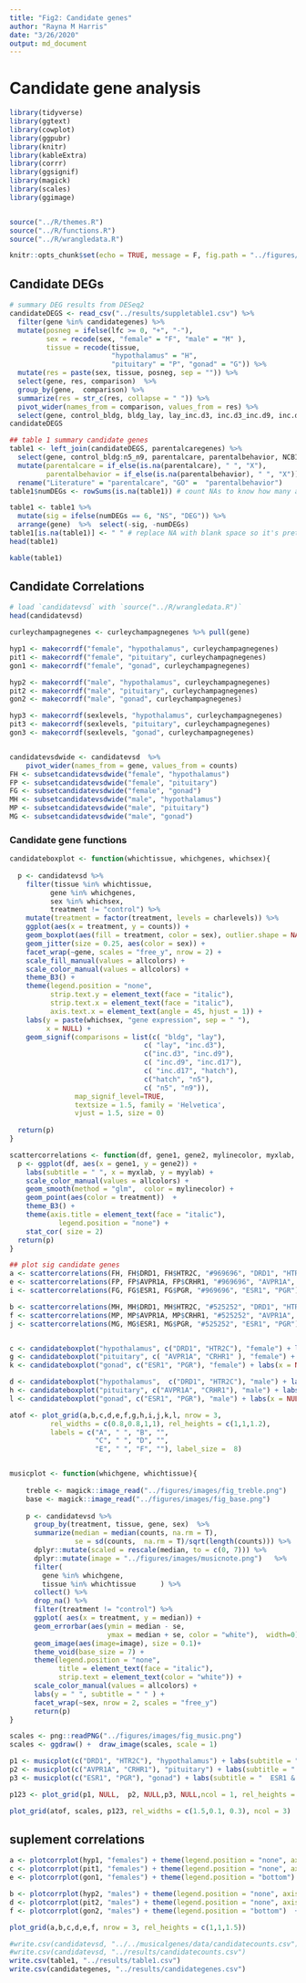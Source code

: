 ```yaml
---
title: "Fig2: Candidate genes"
author: "Rayna M Harris"
date: "3/26/2020"
output: md_document
---
```



# Candidate gene analysis 

```r
library(tidyverse)
library(ggtext)
library(cowplot)
library(ggpubr)
library(knitr)
library(kableExtra)
library(corrr)
library(ggsignif)
library(magick)
library(scales)
library(ggimage)


source("../R/themes.R")
source("../R/functions.R")
source("../R/wrangledata.R")

knitr::opts_chunk$set(echo = TRUE, message = F, fig.path = "../figures/")
```



## Candidate DEGs


```r
# summary DEG results from DESeq2
candidateDEGS <- read_csv("../results/suppletable1.csv") %>%
  filter(gene %in% candidategenes) %>%
  mutate(posneg = ifelse(lfc >= 0, "+", "-"),
         sex = recode(sex, "female" = "F", "male" = "M" ),
         tissue = recode(tissue, 
                         "hypothalamus" = "H",
                         "pituitary" = "P", "gonad" = "G")) %>%
  mutate(res = paste(sex, tissue, posneg, sep = "")) %>%
  select(gene, res, comparison)  %>%
  group_by(gene,  comparison) %>%
  summarize(res = str_c(res, collapse = " ")) %>%
  pivot_wider(names_from = comparison, values_from = res) %>%
  select(gene, control_bldg, bldg_lay, lay_inc.d3, inc.d3_inc.d9, inc.d9_inc.d17, hatch_n5, n5_n9)
candidateDEGS

## table 1 summary candidate genes
table1 <- left_join(candidateDEGS, parentalcaregenes) %>%
  select(gene, control_bldg:n5_n9, parentalcare, parentalbehavior, NCBI) %>%
  mutate(parentalcare = if_else(is.na(parentalcare), " ", "X"),
         parentalbehavior = if_else(is.na(parentalbehavior), " ", "X")) %>%
  rename("Literature" = "parentalcare", "GO" =  "parentalbehavior")
table1$numDEGs <- rowSums(is.na(table1)) # count NAs to know how many are NS

table1 <- table1 %>% 
  mutate(sig = ifelse(numDEGs == 6, "NS", "DEG")) %>% 
  arrange(gene)  %>%  select(-sig, -numDEGs)
table1[is.na(table1)] <- " " # replace NA with blank space so it's pretty
head(table1)

kable(table1)
```

## Candidate Correlations


```r
# load `candidatevsd` with `source("../R/wrangledata.R")`
head(candidatevsd)

curleychampagnegenes <- curleychampagnegenes %>% pull(gene)

hyp1 <- makecorrdf("female", "hypothalamus", curleychampagnegenes)  
pit1 <- makecorrdf("female", "pituitary", curleychampagnegenes)  
gon1 <- makecorrdf("female", "gonad", curleychampagnegenes)  

hyp2 <- makecorrdf("male", "hypothalamus", curleychampagnegenes)  
pit2 <- makecorrdf("male", "pituitary", curleychampagnegenes)  
gon2 <- makecorrdf("male", "gonad", curleychampagnegenes)  

hyp3 <- makecorrdf(sexlevels, "hypothalamus", curleychampagnegenes)  
pit3 <- makecorrdf(sexlevels, "pituitary", curleychampagnegenes)  
gon3 <- makecorrdf(sexlevels, "gonad", curleychampagnegenes)  


candidatevsdwide <- candidatevsd  %>%
    pivot_wider(names_from = gene, values_from = counts) 
FH <- subsetcandidatevsdwide("female", "hypothalamus")
FP <- subsetcandidatevsdwide("female", "pituitary")
FG <- subsetcandidatevsdwide("female", "gonad")
MH <- subsetcandidatevsdwide("male", "hypothalamus")
MP <- subsetcandidatevsdwide("male", "pituitary")
MG <- subsetcandidatevsdwide("male", "gonad") 

```


### Candidate gene functions


```r
candidateboxplot <- function(whichtissue, whichgenes, whichsex){
  
  p <- candidatevsd %>%
    filter(tissue %in% whichtissue,
          gene %in% whichgenes,
          sex %in% whichsex,
          treatment != "control") %>%
    mutate(treatment = factor(treatment, levels = charlevels)) %>%
    ggplot(aes(x = treatment, y = counts)) +
    geom_boxplot(aes(fill = treatment, color = sex), outlier.shape = NA) +
    geom_jitter(size = 0.25, aes(color = sex)) +
    facet_wrap(~gene, scales = "free_y", nrow = 2) +
    scale_fill_manual(values = allcolors) +
    scale_color_manual(values = allcolors) +
    theme_B3() + 
    theme(legend.position = "none",
          strip.text.y = element_text(face = "italic"),
          strip.text.x = element_text(face = "italic"),
          axis.text.x = element_text(angle = 45, hjust = 1)) +
    labs(y = paste(whichsex, "gene expression", sep = " "),
         x = NULL) +
    geom_signif(comparisons = list(c( "bldg", "lay"),
                                 c( "lay", "inc.d3"),
                                 c("inc.d3", "inc.d9"),
                                 c( "inc.d9", "inc.d17"),
                                 c( "inc.d17", "hatch"),
                                 c("hatch", "n5"),
                                 c( "n5", "n9")),  
                map_signif_level=TRUE,
                textsize = 1.5, family = 'Helvetica',
                vjust = 1.5, size = 0) 
                
  return(p)
}

scattercorrelations <- function(df, gene1, gene2, mylinecolor, myxlab, myylab){
  p <- ggplot(df, aes(x = gene1, y = gene2)) +
    labs(subtitle = " ", x = myxlab, y = myylab) + 
    scale_color_manual(values = allcolors) +
    geom_smooth(method = "glm",  color = mylinecolor) +
    geom_point(aes(color = treatment))  +
    theme_B3() +  
    theme(axis.title = element_text(face = "italic"), 
            legend.position = "none") +
    stat_cor( size = 2)
  return(p)
}
```


```r

## plot sig candidate genes
a <- scattercorrelations(FH, FH$DRD1, FH$HTR2C, "#969696", "DRD1", "HTR2C") + labs(subtitle = "female") + labs(title = "Hypothalamus")
e <- scattercorrelations(FP, FP$AVPR1A, FP$CRHR1, "#969696", "AVPR1A", "CRHR1")  + labs(subtitle = "female")+ labs(title = "Pituitary")
i <- scattercorrelations(FG, FG$ESR1, FG$PGR, "#969696", "ESR1", "PGR")   + labs(subtitle = "female")+ labs(title = "Gonad")

b <- scattercorrelations(MH, MH$DRD1, MH$HTR2C, "#525252", "DRD1", "HTR2C")  + labs(subtitle = "male") + labs(title = "")
f <- scattercorrelations(MP, MP$AVPR1A, MP$CRHR1, "#525252", "AVPR1A", "CRHR1")  + labs(subtitle = "male") + labs(title = "")
j <- scattercorrelations(MG, MG$ESR1, MG$PGR, "#525252", "ESR1", "PGR")  + labs(subtitle = "male") + labs(title = "")


c <- candidateboxplot("hypothalamus", c("DRD1", "HTR2C"), "female") + labs(x = NULL, title = "") 
g <- candidateboxplot("pituitary", c( "AVPR1A", "CRHR1" ), "female") + labs(x = NULL, title = "")
k <- candidateboxplot("gonad", c("ESR1", "PGR"), "female") + labs(x = NULL, title = "") 

d <- candidateboxplot("hypothalamus",  c("DRD1", "HTR2C"), "male") + labs(x = NULL, title = " ") 
h <- candidateboxplot("pituitary", c("AVPR1A", "CRHR1"), "male") + labs(x = NULL, title = " ")
l <- candidateboxplot("gonad", c("ESR1", "PGR"), "male") + labs(x = NULL, title = " ") 

atof <- plot_grid(a,b,c,d,e,f,g,h,i,j,k,l, nrow = 3, 
          rel_widths = c(0.8,0.8,1,1), rel_heights = c(1,1,1.2),
          labels = c("A", " ", "B", "",
                     "C", " ", "D", "",
                     "E", " ", "F", ""), label_size =  8)


musicplot <- function(whichgene, whichtissue){
    
    treble <- magick::image_read("../figures/images/fig_treble.png")
    base <- magick::image_read("../figures/images/fig_base.png")
    
    p <- candidatevsd %>%
      group_by(treatment, tissue, gene, sex)  %>% 
      summarize(median = median(counts, na.rm = T), 
                se = sd(counts,  na.rm = T)/sqrt(length(counts))) %>%
      dplyr::mutate(scaled = rescale(median, to = c(0, 7))) %>%
      dplyr::mutate(image = "../figures/images/musicnote.png")   %>%
      filter(
        gene %in% whichgene,
        tissue %in% whichtissue      ) %>% 
      collect() %>%
      drop_na() %>%
      filter(treatment != "control") %>%
      ggplot( aes(x = treatment, y = median)) +
      geom_errorbar(aes(ymin = median - se, 
                        ymax = median + se, color = "white"),  width=0) +
      geom_image(aes(image=image), size = 0.1)+
      theme_void(base_size = 7) +
      theme(legend.position = "none",
            title = element_text(face = "italic"),
            strip.text = element_text(color = "white")) +
      scale_color_manual(values = allcolors) +
      labs(y = " ", subtitle = " " ) +
      facet_wrap(~sex, nrow = 2, scales = "free_y")
      return(p)
}

scales <- png::readPNG("../figures/images/fig_music.png")
scales <- ggdraw() +  draw_image(scales, scale = 1)

p1 <- musicplot(c("DRD1", "HTR2C"), "hypothalamus") + labs(subtitle = " D1DR & HTR2C", title = " " )
p2 <- musicplot(c("AVPR1A", "CRHR1"), "pituitary") + labs(subtitle = " AVPR1A & CRHR1 ", title = " " )
p3 <- musicplot(c("ESR1", "PGR"), "gonad") + labs(subtitle = "  ESR1 & PGR", title = " ")

p123 <- plot_grid(p1, NULL,  p2, NULL,p3, NULL,ncol = 1, rel_heights = c(1,0.2,1,0.2,1.2,0.2))

plot_grid(atof, scales, p123, rel_widths = c(1.5,0.1, 0.3), ncol = 3)
```






## suplement correlations


```r

a <- plotcorrplot(hyp1, "females") + theme(legend.position = "none", axis.text.x = element_blank())  + labs(title = "")
c <- plotcorrplot(pit1, "females") + theme(legend.position = "none", axis.text.x = element_blank()) + labs(title = "")
e <- plotcorrplot(gon1, "females") + theme(legend.position = "bottom")  + labs(title = "")

b <- plotcorrplot(hyp2, "males") + theme(legend.position = "none", axis.text.x = element_blank())  + labs(title = "")
d <- plotcorrplot(pit2, "males") + theme(legend.position = "none", axis.text.x = element_blank()) + labs(title = "")
f <- plotcorrplot(gon2, "males") + theme(legend.position = "bottom")  + labs(title = "")

plot_grid(a,b,c,d,e,f, nrow = 3, rel_heights = c(1,1,1.5))

```





```r
#write.csv(candidatevsd, "../../musicalgenes/data/candidatecounts.csv")
#write.csv(candidatevsd, "../results/candidatecounts.csv")
write.csv(table1, "../results/table1.csv")
write.csv(candidategenes, "../results/candidategenes.csv")
```